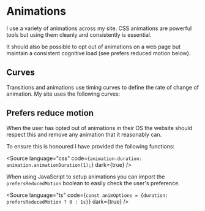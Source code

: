 
<Meta title="Design Tokens/Animations" />

# Animations

I use a variety of animations across my site. CSS animations are powerful tools but using them cleanly and consistently is essential.

It should also be possible to opt out of animations on a web page but maintain a consistent cognitive load (see prefers reduced motion below).

## Curves

Transitions and animations use timing curves to define the rate of change of animation. My site uses the following curves:

<CurveViewer curves={curves} title="curves" />

## Prefers reduce motion

When the user has opted out of animations in their OS the website should respect this and remove any animation that it reasonably can.

To ensure this is honoured I have provided the following functions:

<Source
  language="css"
  code={`animation-duration: animation.animationDuration(1);`}
  dark={true}
/>

When using JavaScript to setup animations you can import the `prefersReducedMotion` boolean to easily check the user's preference.

<Source
  language="ts"
  code={`const animOptions = {duration: prefersReducedMotion ? 0 : 1s}`}
  dark={true}
/>

